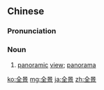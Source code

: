 ==Chinese==
{{zh-forms}}

===Pronunciation===
{{zh-pron
|m=quánjǐng
|c=cyun4 ging2
|cat=n
}}

===Noun===
{{zh-noun}}

# {{lb|zh|photography}} [[panoramic]] [[view]]; [[panorama]]

[[ko:全景]]
[[mg:全景]]
[[ja:全景]]
[[zh:全景]]